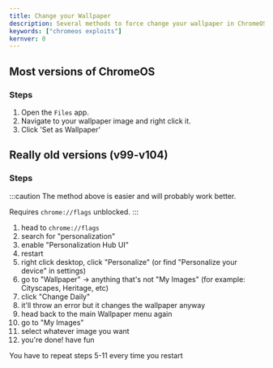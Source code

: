 ```yaml
---
title: Change your Wallpaper
description: Several methods to force change your wallpaper in ChromeOS
keywords: ["chromeos exploits"]
kernver: 0
---
```



<PageHeader title={frontmatter.title} description={frontmatter.description} author={frontmatter.author} link={frontmatter.link} kernver={frontmatter.kernver} nolower={frontmatter.nolower} />

## Most versions of ChromeOS

### Steps

1. Open the `Files` app.
2. Navigate to your wallpaper image and right click it.
3. Click 'Set as Wallpaper'

## Really old versions (v99-v104)

### Steps

:::caution
The method above is easier and will probably work better.

Requires `chrome://flags` unblocked.
:::

1. head to `chrome://flags`
2. search for "personalization"
3. enable "Personalization Hub UI"
4. restart
5. right click desktop, click "Personalize" (or find "Personalize your device" in settings)
6. go to "Wallpaper" → anything that's not "My Images" (for example: Cityscapes, Heritage, etc)
7. click "Change Daily"
8. it'll throw an error but it changes the wallpaper anyway
9. head back to the main Wallpaper menu again
10. go to "My Images"
11. select whatever image you want
12. you're done! have fun

You have to repeat steps 5-11 every time you restart
